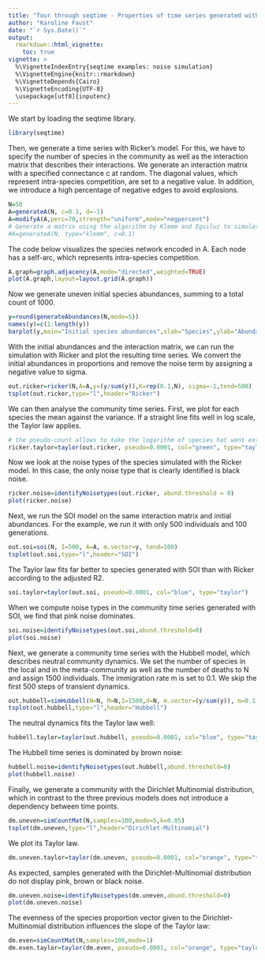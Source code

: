 ```yaml
---
title: "Tour through seqtime - Properties of time series generated with different ecological models"
author: "Karoline Faust"
date: "`r Sys.Date()`"
output: 
  rmarkdown::html_vignette:
    toc: true
vignette: >
  %\VignetteIndexEntry{seqtime examples: noise simulation}
  %\VignetteEngine{knitr::rmarkdown}
  %\VignetteDepends{Cairo}
  %\VignetteEncoding{UTF-8}
  \usepackage[utf8]{inputenc}
---
```



We start by loading the seqtime library.

```r
library(seqtime)
```

Then, we generate a time series with Ricker's model. For this, we have to specify the number of species in the community as well as the interaction matrix that describes
their interactions. We generate an interaction matrix with a specified connectance c at random. The diagonal values, which represent intra-species competition, are set to a negative value. In addition, we introduce a high percentage of negative edges to avoid explosions.

```r
N=50
A=generateA(N, c=0.1, d=-1)
A=modifyA(A,perc=70,strength="uniform",mode="negpercent")
# Generate a matrix using the algorithm by Klemm and Eguiluz to simulate a species network with a realistic structure. This takes a couple of minutes to complete.
#A=generateA(N, type="klemm", c=0.1)
```

The code below visualizes the species network encoded in A. Each node
has a self-arc, which represents intra-species competition.

```r
A.graph=graph.adjacency(A,mode="directed",weighted=TRUE)
plot(A.graph,layout=layout.grid(A.graph))
```

Now we generate uneven initial species abundances, summing to a total count of 1000.

```r
y=round(generateAbundances(N,mode=5))
names(y)=c(1:length(y))
barplot(y,main="Initial species abundances",xlab="Species",ylab="Abundance")
```

With the initial abundances and the interaction matrix, we can run the simulation with Ricker and plot the resulting time series. We convert the initial abundances in proportions and remove the noise term by assigning a negative value to sigma.

```r
out.ricker=ricker(N,A=A,y=(y/sum(y)),K=rep(0.1,N), sigma=-1,tend=500)
tsplot(out.ricker,type="l",header="Ricker")
```

We can then analyse the community time series. First, we plot for each species
the mean against the variance. If a straight line fits well in log scale,
the Taylor law applies.

```r
# the pseudo-count allows to take the logarithm of species hat went extinct
ricker.taylor=taylor(out.ricker, pseudo=0.0001, col="green", type="taylor")
```

Now we look at the noise types of the species simulated with the Ricker model. In this case, the only noise type that is clearly identified is black noise.

```r
ricker.noise=identifyNoisetypes(out.ricker, abund.threshold = 0)
plot(ricker.noise)
```

Next, we run the SOI model on the same interaction matrix and initial abundances. For the example, we run it with only 500 individuals and 100 generations.

```r
out.soi=soi(N, I=500, A=A, m.vector=y, tend=100)
tsplot(out.soi,type="l",header="SOI")
```

The Taylor law fits far better to species generated with SOI than with Ricker according to the adjusted R2.

```r
soi.taylor=taylor(out.soi, pseudo=0.0001, col="blue", type="taylor")
```

When we compute noise types in the community time series generated with SOI, we find that pink noise dominates.

```r
soi.noise=identifyNoisetypes(out.soi,abund.threshold=0)
plot(soi.noise)
```

Next, we generate a community time series with the Hubbell model, which describes neutral community dynamics. We set the number of species in the local and in the meta-community as well as the number of deaths to N and assign 1500 individuals. The immigration rate m is set to 0.1. We skip the first 500 steps of transient dynamics. 

```r
out.hubbell=simHubbell(N=N, M=N,I=1500,d=N, m.vector=(y/sum(y)), m=0.1, tskip=500, tend=1000)
tsplot(out.hubbell,type="l",header="Hubbell")
```

The neutral dynamics fits the Taylor law well:

```r
hubbell.taylor=taylor(out.hubbell, pseudo=0.0001, col="blue", type="taylor")
```

The Hubbell time series is dominated by brown noise:

```r
hubbell.noise=identifyNoisetypes(out.hubbell,abund.threshold=0)
plot(hubbell.noise)
```


Finally, we generate a community with the Dirichlet Multinomial distribution, which in contrast to the three previous models does not introduce a dependency between time points.

```r
dm.uneven=simCountMat(N,samples=100,mode=5,k=0.05)
tsplot(dm.uneven,type="l",header="Dirichlet-Multinomial")
```


We plot its Taylor law.

```r
dm.uneven.taylor=taylor(dm.uneven, pseudo=0.0001, col="orange", type="taylor", header="Dirichlet-Multinomial")
```

As expected, samples generated with the Dirichlet-Multinomial distribution do not display pink, brown or black noise. 

```r
dm.uneven.noise=identifyNoisetypes(dm.uneven,abund.threshold=0)
plot(dm.uneven.noise)
```

The evenness of the species proportion vector given to the Dirichlet-Multinomial distribution influences the slope of the Taylor law:

```r
dm.even=simCountMat(N,samples=100,mode=1)
dm.even.taylor=taylor(dm.even, pseudo=0.0001, col="orange", type="taylor", header="Even Dirichlet-Multinomial")
```

